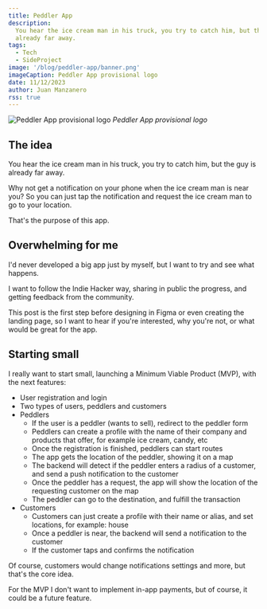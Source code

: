 ```yaml
---
title: Peddler App
description:
  You hear the ice cream man in his truck, you try to catch him, but the guy is
  already far away.
tags:
  - Tech
  - SideProject
image: '/blog/peddler-app/banner.png'
imageCaption: Peddler App provisional logo
date: 11/12/2023
author: Juan Manzanero
rss: true
---
```


![Peddler App provisional logo](/blog/peddler-app/banner.png) _Peddler App
provisional logo_

## The idea

You hear the ice cream man in his truck, you try to catch him, but the guy is
already far away.

Why not get a notification on your phone when the ice cream man is near you? So
you can just tap the notification and request the ice cream man to go to your
location.

That's the purpose of this app.

## Overwhelming for me

I'd never developed a big app just by myself, but I want to try and see what
happens.

I want to follow the Indie Hacker way, sharing in public the progress, and
getting feedback from the community.

This post is the first step before designing in Figma or even creating the
landing page, so I want to hear if you're interested, why you're not, or what
would be great for the app.

## Starting small

I really want to start small, launching a Minimum Viable Product (MVP), with the
next features:

- User registration and login
- Two types of users, peddlers and customers
- Peddlers
  - If the user is a peddler (wants to sell), redirect to the peddler form
  - Peddlers can create a profile with the name of their company and products
    that offer, for example ice cream, candy, etc
  - Once the registration is finished, peddlers can start routes
  - The app gets the location of the peddler, showing it on a map
  - The backend will detect if the peddler enters a radius of a customer, and
    send a push notification to the customer
  - Once the peddler has a request, the app will show the location of the
    requesting customer on the map
  - The peddler can go to the destination, and fulfill the transaction
- Customers
  - Customers can just create a profile with their name or alias, and set
    locations, for example: house
  - Once a peddler is near, the backend will send a notification to the customer
  - If the customer taps and confirms the notification

Of course, customers would change notifications settings and more, but that's
the core idea.

For the MVP I don't want to implement in-app payments, but of course, it could
be a future feature.
